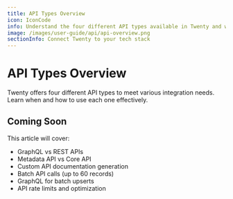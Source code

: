 ```yaml
---
title: API Types Overview
icon: IconCode
info: Understand the four different API types available in Twenty and when to use each one.
image: /images/user-guide/api/api-overview.png
sectionInfo: Connect Twenty to your tech stack
---
```


# API Types Overview

Twenty offers four different API types to meet various integration needs. Learn when and how to use each one effectively.

## Coming Soon

This article will cover:
- GraphQL vs REST APIs
- Metadata API vs Core API
- Custom API documentation generation
- Batch API calls (up to 60 records)
- GraphQL for batch upserts
- API rate limits and optimization

<ArticleEditContent></ArticleEditContent>
